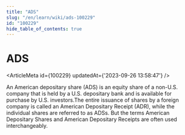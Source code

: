 ```yaml
---
title: "ADS"
slug: "/en/learn/wiki/ads-100229"
id: "100229"
hide_table_of_contents: true
---
```



# ADS

<ArticleMeta id={100229} updatedAt={'2023-09-26 13:58:47'} />
<div className='border-solid border-b border-t-0 my-4 border-[var(--ifm-color-gray-300)]' />

An American depositary share (ADS) is an equity share of a non-U.S. company that is held by a U.S. depositary bank and is available for purchase by U.S. investors.The entire issuance of shares by a foreign company is called an American Depositary Receipt (ADR), while the individual shares are referred to as ADSs. But the terms American Depositary Shares and American Depositary Receipts are often used interchangeably.
